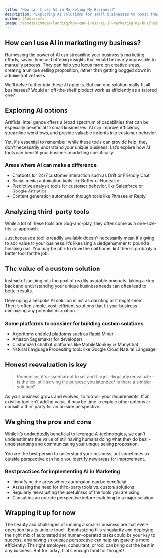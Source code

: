 ```yaml
---
title: "How can I use AI in Marketing My Business?"
description: "Exploring AI solutions for small businesses to boost their marketing strategies, unburden themselves, and how having an outside opinion can help with achieving these objectives."
author: Cloudcraft
image: /assets/images/landing/how-can-i-use-ai-in-marketing-my-business.jpg
---
```


## How can I use AI in marketing my business?

Harnessing the power of AI can streamline your business's marketing efforts, saving time and offering insights that would be nearly impossible to manually process. They can help you focus more on creative areas, creating a unique selling proposition, rather than getting bogged down in administrative tasks.

We'll delve further into these AI options. But can one solution really fit all businesses? Would an off-the-shelf product work as efficiently as a tailored one?

<ServicesBlurb />

## Exploring AI options

Artificial Intelligence offers a broad spectrum of capabilities that can be especially beneficial to small businesses. AI can improve efficiency, streamline workflows, and provide valuable insights into customer behavior.

Yet, it's essential to remember: while these tools can provide help, they don't necessarily understand your unique business. Let’s explore how AI tools can benefit your business marketing specifically.

### Areas where AI can make a difference

 * Chatbots for 24/7 customer interaction such as Drift or Friendly Chat
 * Social media automation tools like Buffer or Hootsuite
 * Predictive analysis tools for customer behavior, like Salesforce or Google Analytics
 * Content generation automation through tools like Phrasee or Reply

## Analyzing third-party tools

While a lot of these tools are plug-and-play, they often come as a one-size-fits-all approach.

Just because a tool is readily available doesn't necessarily mean it's going to add value to your business. It’s like using a sledgehammer to pound a finishing nail. You may be able to drive the nail home, but there’s probably a better tool for the job. 

## The value of a custom solution

Instead of jumping into the pool of readily available products, taking a step back and understanding your unique business needs can often lead to better results.

Developing a bespoke AI solution is not as daunting as it might seem. There’s often simple, cost-efficient solutions that fit your business minimizing any potential disruption.

### Some platforms to consider for building custom solutions

 * Algorithms enabled platforms such as Rapid Miner
 * Amazon Sagemaker for developers
 * Customized chatbot platforms like MobileMonkey or ManyChat
 * Natural Language Processing tools like Google Cloud Natural Language 

<GetStartedBlurb />

## Honest reevaluation is key

<blockquote>Remember, it's essential not to set and forget. Regularly reevaluate – is the tool still serving the purpose you intended? Is there a simpler solution?</blockquote>

As your business grows and evolves, so too will your requirements. If an existing tool isn’t adding value, it may be time to explore other options or consult a third party for an outside perspective.

## Weighing the pros and cons

While it’s undoubtedly beneficial to leverage AI technologies, we can't underestimate the value of still having humans doing what they do best - understanding and communicating your unique selling proposition.

You are the best person to understand your business, but sometimes an outside perspective can help you identify new areas for improvement.

### Best practices for implementing AI in Marketing

 * Identifying the areas where automation can be beneficial
 * Assessing the need for third-party tools vs. custom solutions
 * Regularly reevaluating the usefulness of the tools you are using
 * Consulting an outside perspective before switching to a major solution

## Wrapping it up for now

The beauty and challenges of running a smaller business are that every operation has its unique touch. Emphasizing this singularity and deploying the right mix of automated and human-operated tasks could be your key to success, and having an outside perspective can help navigate this more efficiently. The right employee, consultant, or tool can bring out the best in any business. But for today, that’s enough food for thought!